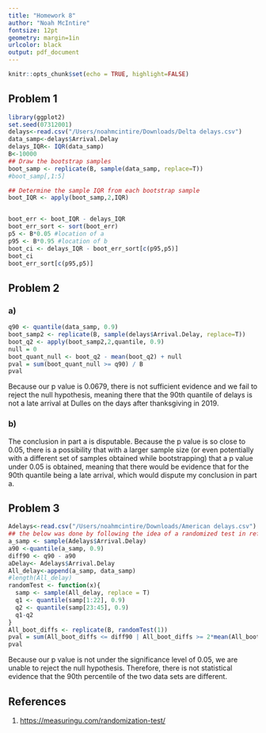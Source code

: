 ```yaml
---
title: "Homework 8" 
author: "Noah McIntire"
fontsize: 12pt
geometry: margin=1in
urlcolor: black
output: pdf_document
---
```


```r
knitr::opts_chunk$set(echo = TRUE, highlight=FALSE)
```

## Problem 1 
```r
library(ggplot2)
set.seed(07312001)
delays<-read.csv("/Users/noahmcintire/Downloads/Delta delays.csv")
data_samp<-delays$Arrival.Delay
delays_IQR<- IQR(data_samp)
B<-10000
## Draw the bootstrap samples
boot_samp <- replicate(B, sample(data_samp, replace=T))
#boot_samp[,1:5]

## Determine the sample IQR from each bootstrap sample
boot_IQR <- apply(boot_samp,2,IQR)


boot_err <- boot_IQR - delays_IQR
boot_err_sort <- sort(boot_err)
p5 <- B*0.05 #location of a
p95 <- B*0.95 #location of b
boot_ci <- delays_IQR - boot_err_sort[c(p95,p5)]
boot_ci
boot_err_sort[c(p95,p5)]
```

\newpage
## Problem 2
### a)
```r
q90 <- quantile(data_samp, 0.9)
boot_samp2 <- replicate(B, sample(delays$Arrival.Delay, replace=T))
boot_q2 <- apply(boot_samp2,2,quantile, 0.9)
null = 0
boot_quant_null <- boot_q2 - mean(boot_q2) + null
pval = sum(boot_quant_null >= q90) / B
pval
```
Because our p value is 0.0679, there is not sufficient evidence and we fail to reject the null hypothesis, meaning there that the 90th quantile of delays is not a late arrival at Dulles on the days after thanksgiving in 2019.

### b)
The conclusion in part a is disputable. Because the p value is so close to 0.05, there is a possibility that with a larger sample size (or even potentially with a different set of samples obtained while bootstrapping) that a p value under 0.05 is obtained, meaning that there would be evidence that for the 90th quantile being a late arrival, which would dispute my conclusion in part a.

\newpage
## Problem 3
```r
Adelays<-read.csv("/Users/noahmcintire/Downloads/American delays.csv")
## the below was done by following the idea of a randomized test in ref 1
a_samp <- sample(Adelays$Arrival.Delay)
a90 <-quantile(a_samp, 0.9)
diff90 <- q90 - a90
aDelay<- Adelays$Arrival.Delay
All_delay<-append(a_samp, data_samp)
#length(All_delay)
randomTest <- function(x){
  samp <- sample(All_delay, replace = T)
  q1 <- quantile(samp[1:22], 0.9)
  q2 <- quantile(samp[23:45], 0.9)
  q1-q2
}
All_boot_diffs <- replicate(B, randomTest(1))
pval = sum(All_boot_diffs <= diff90 | All_boot_diffs >= 2*mean(All_boot_diffs)- diff90) / B
pval
```
Because our p value is not under the significance level of 0.05, we are unable to reject the null hypothesis. Therefore, there is not statistical evidence that the 90th percentile of the two data sets are different. 

\newpage

## References
1. <https://measuringu.com/randomization-test/>


